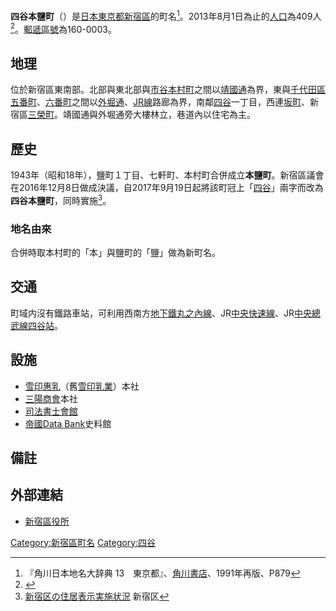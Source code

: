 {{Pathnav|日本|東京都|新宿區|frame=1}}
{{Infobox Settlement
|official_name = 四谷本鹽町
|native_name =
|settlement_type = [[町|町]]
|image_skyline = Snow Brand Milk Products IMG 1592 20130313.JPG
|imagesize = 250px
|image_caption = [[雪印惠乳|雪印惠乳]]總部大樓
|image_flag =
|image_seal =
| image_map =
| map_caption =
| pushpin_map =
|subdivision_type = [[國家|國家]]
|subdivision_name = [[File:Flag_of_Japan.svg|border]] [[日本|日本]]
|subdivision_type1 = [[都道府縣|都道府縣]]
|subdivision_name1 = [[File:Flag_of_Tokyo_Prefecture.svg|25px]] [[東京都|東京都]]
|subdivision_type2 = [[東京都區部|特別區]]
|subdivision_name2 = [[File:Flag_of_Shinjuku,_Tokyo.svg|25px]] [[新宿區|新宿區]]
|established_title =
|established_date =
|government_type =
|leader_title =
|leader_name =
|area_magnitude =
|area_total_sq_mi =
|area_total_km2 =
|area_land_sq_mi =
|area_land_km2 =
|area_urban_sq_mi =
|area_urban_km2 =
|area_metro_km2 =
|area_metro_sq_mi =
|population_as_of= 2013年（平成25年）8月1日
|population_footnotes =
|population_total = 409
|population_urban =
|population_metro =
|population_density_sq_mi =
|population_density_km2 =
| timezone = [[日本標準時間|JST]]
| utc_offset = +9
|timezone_DST =
|utc_offset_DST =
|latd=|latm=|lats=|latNS=
|longd=|longm=|longs=|longEW=
|elevation_footnotes=
|elevation_m =
|elevation_ft =
|postal_code_type = [[郵遞區號|郵遞區號]]
|postal_code = 160-0003
|area_code =
|website =
|footnotes =
}}

'''四谷本鹽町'''（{{jpn|j=四谷本塩町|hg=よつやほんしおちょう|rm=Yotuya Honshiochō|f=y}}）是[[日本|日本]][[東京都|東京都]][[新宿區|新宿區]]的町名<ref name="kado">『角川日本地名大辞典 13　東京都』、[[角川書店|角川書店]]、1991年再版、P879 </ref>。2013年8月1日為止的[[人口|人口]]為409人<ref>{{Cite web |url=http://www.city.shinjuku.lg.jp/content/000130038.xls |title=新宿区　住民基本台帳の町丁別世帯数及び男女別人口（日本人と外国人の合計） |accessdate=2013-08-09 |archive-date=2014-08-19 |archive-url=https://web.archive.org/web/20140819083633/http://www.city.shinjuku.lg.jp/content/000130038.xls |dead-url=no }}</ref>。[[郵遞區號|郵遞區號]]為160-0003。

== 地理 ==
位於新宿區東南部。北部與東北部與[[市谷本村町|市谷本村町]]之間以[[靖國通|靖國通]]為界，東與[[千代田區|千代田區]][[五番町_(千代田區)|五番町]]、[[六番町_(千代田區)|六番町]]之間以[[外堀通|外堀通]]、[[中央本線|JR線]]路廊為界，南鄰[[四谷|四谷]]一丁目，西連[[坂町_(新宿區)|坂町]]、新宿區[[三榮町_(新宿區)|三榮町]]。靖國通與外堀通旁大樓林立，巷道內以住宅為主。

== 歷史 ==
1943年（昭和18年），鹽町１丁目、七軒町、本村町合併成立'''本鹽町'''。新宿區議會在2016年12月8日做成決議，自2017年9月19日起將該町冠上「[[四谷|四谷]]」兩字而改為'''四谷本鹽町'''，同時實施{{link-ja|住居表示|住居表示}}<ref>[http://www.city.shinjuku.lg.jp/content/000177855.pdf 新宿区の住居表示実施状況] {{Wayback|url=http://www.city.shinjuku.lg.jp/content/000177855.pdf |date=20160304131319 }} 新宿区</ref>。

=== 地名由來 ===
合併時取本村町的「本」與鹽町的「鹽」做為新町名。

== 交通 ==
町域内沒有鐵路車站，可利用西南方[[東京地下鐵丸之內線|地下鐵丸之內線]]、JR[[中央線快速|中央快速線]]、JR[[中央·總武緩行線|中央總武線]][[四谷站|四谷站]]。

== 設施 ==
* [[雪印惠乳|雪印惠乳]]（舊[[雪印乳業|雪印乳業]]）本社
* [[三陽商會|三陽商會]]本社
* [[司法書士會館|司法書士會館]]
* [[帝國Data_Bank|帝國Data Bank]]史料館

== 備註 ==
{{reflist}}

== 外部連結 ==
* [http://www.city.shinjuku.lg.jp/ 新宿區役所]{{Wayback|url=http://www.city.shinjuku.lg.jp/ |date=20130630141142 }}

{{新宿區的町名}}

{{DEFAULTSORT:Yotsuya Honshiocho}}
[[Category:新宿區町名|Category:新宿區町名]]
[[Category:四谷|Category:四谷]]